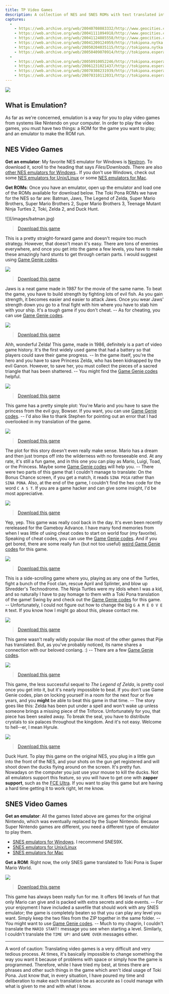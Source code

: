 ```yaml
---
title: TP Video Games
description: A collection of NES and SNES ROMs with text translated into toki pona
captures:
  -
    - https://web.archive.org/web/20040708083332/http://www.geocities.com/tokipona/game/game.html
    - https://web.archive.org/web/20041111094918/http://www.geocities.com/tokipona/game/game.html
    - https://web.archive.org/web/20041124085558/http://www.geocities.com/tokipona/game/game.html
    - https://web.archive.org/web/20041209124959/http://tokipona.nytka.org:80/game/game.html
    - https://web.archive.org/web/20050204035115/http://tokipona.nytka.org:80/game/game.html
    - https://web.archive.org/web/20050409070914/http://tokipona.esperanto-jeunes.org/game/game.html
  -
    - https://web.archive.org/web/20050910052246/http://tokipona.esperanto-jeunes.org/game/game.html
    - https://web.archive.org/web/20061231021437/http://tokipona.esperanto-jeunes.org:80/game/game.html
    - https://web.archive.org/web/20070308231939/http://tokipona.esperanto-jeunes.org:80/game/game.html
    - https://web.archive.org/web/20070310112031/http://tokipona.esperanto-jeunes.org:80/game/game.html
---
```


![](/images/game.jpg)

## What is Emulation?
As far as we're concerned, emulation is a way for you to play video games from systems like Nintendo on your computer. In order to play the video games, you must have two things: a ROM for the game you want to play; and an emulator to make the ROM run.

## NES Video Games
**Get an emulator**: My favorite NES emulator for Windows is [Nestron](http://nestron.emuunlim.com/files.htm). To download it, scroll to the heading that says _Files/Downloads_. There are also [other NES emulators for Windows](http://www.zophar.net/nes.html).. If you don't use Windows, check out some [NES emulators for Unix/Linux](http://www.zophar.net/unix/nes.html) or some [NES emulators for Mac](http://www.zophar.net/mac/nes.html).

**Get ROMs**: Once you have an emulator, open up the emulator and load one of the ROMs available for download below. The Toki Pona ROMs we have for the NES so far are: <Change from={1}>Batman,</Change> Jaws, The Legend of Zelda, Super Mario Brothers, Super Mario Brothers 2, Super Mario Brothers 3, Teenage Mutant Ninja Turtles 2, Toki, Zelda 2, and Duck Hunt.

<Change from={1}>
![](/images/batman.jpg)

> [Download this game](https://web.archive.org/web/20070308231939/http://tokipona.esperanto-jeunes.org:80/game/batman.zip)

This is a pretty straight-forward game and doesn't require too much strategy. However, that doesn't mean it's easy. There are tons of enemies everywhere, and once you get into the game a few levels, you have to make these amazingly hard stunts to get through certain parts. I would suggest using [Game Genie codes](http://web.archive.org/web/20050910052246/http://www.gamegenie.com/cheats/gamegenie/nes/batman.shtml).
</Change>

![](/images/jaws.jpg)

> [Download this game](https://web.archive.org/web/20070308231939/http://tokipona.esperanto-jeunes.org:80/game/jaws.zip)

Jaws is a neat game made in 1987 for the movie of the same name. To beat the game, you have to build strength by fighting lots of evil fish. As you gain strength, it becomes easier and easier to attack Jaws. Once you wear Jaws' strength down you go to a final fight with him where you have to stab him with your ship. It's a tough game if you don't cheat. -- As for cheating, you can use [Game Genie codes](https://web.archive.org/web/20040708083332/http://www.gamegenie.com/cheats/gamegenie/nes/jaws.shtml).

![](/images/zelda.jpg)

> [Download this game](https://web.archive.org/web/20070308231939/http://tokipona.esperanto-jeunes.org:80/game/zelda.zip)

Ahh, wonderful Zelda! This game, made in 1986, definitely is a part of video game history. It's the first widely used game that had a battery so that players could save their game progress. -- In the game itself, you're the hero and you have to save Princess Zelda, who has been kidnapped by the evil Ganon. However, to save her, you must collect the pieces of a sacred triangle that has been shattered. -- You might find the [Game Genie codes](https://web.archive.org/web/20040708083332/http://www.gamegenie.com/cheats/gamegenie/nes/legend_of_zelda.shtml) helpful.


![](/images/mario1.jpg)

> [Download this game](https://web.archive.org/web/20070308231939/http://tokipona.esperanto-jeunes.org:80/game/mario1.zip)

This game has a pretty simple plot: You're Mario and you have to save the princess from the evil guy, Bowser. If you want, you can use [Game Genie codes](https://web.archive.org/web/20040708083332/http://www.gamegenie.com/cheats/gamegenie/nes/super_mario_bros.shtml). -- I'd also like to thank Stephen for pointing out an error that I had overlooked in my translation of the game.


![](/images/mario2.jpg)

> [Download this game](https://web.archive.org/web/20070308231939/http://tokipona.esperanto-jeunes.org:80/game/mario2.zip)

The plot for this story doesn't even really make sense. Mario has a dream and then just tromps off into the wilderness with no foreseeable end. At any rate, it's still a fun game, and in this one you can play as Mario, Luigi, Toad, or the Princess. Maybe some [Game Genie codes](https://web.archive.org/web/20040708083332/http://www.gamegenie.com/cheats/gamegenie/nes/super_mario_bros_2.shtml) will help you. -- There were two parts of this game that I couldn't manage to translate: On the Bonus Chance screen, if you get a match, it reads `SINA PO1A` rather than `SINA PONA`. Also, at the end of the game, I couldn't find the hex code for the word `C A S T`. If you are a game hacker and can give some insight, I'd be most appreciative.


![](/images/mario3.jpg)

> [Download this game](https://web.archive.org/web/20070308231939/http://tokipona.esperanto-jeunes.org:80/game/mario3.zip)

Yep, yep. This game was really cool back in the day. It's even been recently rereleased for the Gameboy Advance. I have many fond memories from when I was little of using cheat codes to start on world four (my favorite). Speaking of cheat codes, you can use the [Game Genie codes](https://web.archive.org/web/20040708083332/http://www.gamegenie.com/cheats/gamegenie/nes/super_mario_bros_3.shtml). And if you get bored, there are some really fun (but not too useful) [weird Game Genie codes](https://web.archive.org/web/20040708083332/http://www.nww.silius.net/ggw/smb3.html) for this game.

![](/images/tmnt2.jpg)

> [Download this game](https://web.archive.org/web/20070308231939/http://tokipona.esperanto-jeunes.org:80/game/tmnt2.zip)

This is a side-scrolling game where you, playing as any one of the Turtles, fight a bunch of the Foot clan, rescue April and Splinter, and blow up Shredder's Technodrome. The Ninja Turtles were my idols when I was a kid, and so naturally I have to pay homage to them with a Toki Pona translation of the game! Swing by and check out the [Game Genie codes](https://web.archive.org/web/20040708083332/http://www.gamegenie.com/cheats/gamegenie/nes/tmnt_2-the_arcade_game.shtml) for this game. -- Unfortunately, I could not figure out how to change the big `G A M E O V E R` text. If you know how I might go about this, please contact me.

![](/images/toki.jpg)

> [Download this game](https://web.archive.org/web/20070308231939/http://tokipona.esperanto-jeunes.org:80/game/toki.zip)

This game wasn't really wildly popular like most of the other games that Pije has translated. But, as you've probably noticed, its name shares a connection with our beloved conlang. :) -- There are a few [Game Genie codes](https://web.archive.org/web/20040708083332/http://www.gamegenie.com/cheats/gamegenie/nes/toki.shtml).

![](/images/zelda2.jpg)

> [Download this game](https://web.archive.org/web/20070308231939/http://tokipona.esperanto-jeunes.org:80/game/zelda2.zip)

This game, the less successful sequel to _The Legend of Zelda_, is pretty cool once you get into it, but it's nearly impossible to beat. If you don't use Game Genie codes, plan on locking yourself in a room for the next four or five years, and you **might** be able to beat this game in that time. -- The story goes like this: Zelda has been put under a spell and won't wake up unless someone brings a missing piece of the Triforce. Unfortunately for you, that piece has been sealed away. To break the seal, you have to distribute crystals to six palaces throughout the kingdom. And it's not easy. Welcome to hell--er, I mean Hyrule.

![](/images/duckhunt.jpg)

> [Download this game](https://web.archive.org/web/20070308231939/http://tokipona.esperanto-jeunes.org:80/game/duckhunt.zip)

Duck Hunt. To play this game on the original NES, you plug in a little gun into the front of the NES, and your shots on the gun get registered and will shoot down the ducks flying around on the screen. It's pretty fun. Nowadays on the computer you just use your mouse to kill the ducks. Not all emulators support this feature, so you will have to get one with **zapper support**, such as the [FCE Ultra](https://web.archive.org/web/20040708083332/http://fceultra.sourceforge.net/releases/). If you want to play this game but are having a hard time getting it to work right, let me know.

## SNES Video Games
**Get an emulator**: All the games listed above are games for the original Nintendo, which was eventually replaced by the Super Nintendo. Because Super Nintendo games are different, you need a different type of emulator to play them.  
- [SNES emulators for Windows](http://www.zophar.net/snes.html). I recommend SNES9X.
- [SNES emulators for Unix/Linux](http://www.zophar.net/unix/snes.html)
- [SNES emulators for Mac](http://www.zophar.net/mac/snes.html)

**Get a ROM**: Right now, the only SNES game translated to Toki Pona is Super Mario World.


![](/images/mariosmw.jpg)

> [Download this game](https://web.archive.org/web/20070308231939/http://tokipona.esperanto-jeunes.org:80/game/mariosmw.zip)

This game has always been really fun for me. It offers 96 levels of fun that only Mario can give and is packed with extra secrets and side events. -- For your enjoyment I have included a savefile that should work with any SNES emulator; the game is completely beaten so that you can play any level you want. Simply keep the two files from the ZIP together in the same folder. -- You might want to use [Game Genie codes](https://web.archive.org/web/20040708083332/http://www.gamewinners.com/gamegenie.php?game=blssmarioworld.htm). -- Much to my chagrin, I couldn't translate the `MARIO START!` message you see when starting a level. Similarly, I couldn't translate the `TIME UP!` and `GAME OVER` messages either.


---

A word of caution: Translating video games is a very difficult and very tedious process. At times, it's basically impossible to change something the way you want it because of problems with space or simply how the game is programmed. Therefore, while I have tried my best, at times there are phrases and other such things in the game which aren't ideal usage of Toki Pona. Just know that, in every situation, I have poured my time and deliberation to make each translation be as accurate as I could manage with what is given to me and with what I know.